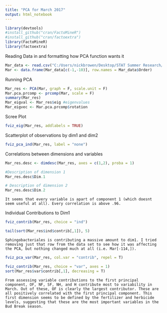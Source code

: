```yaml
---
title: "PCA for March 2017"
output: html_notebook
---
```



```r
library(devtools)
#install_github("cran/FactoMineR")
#install_github("cran/factoextra")
library(FactoMineR)
library(factoextra)
```


Reading Data in and formatting how PCA function wants it
```r
Mar_data <- read.csv("C:/Users/nickbrowen/Desktop/STAT Summer Research/MarSoil.csv")[,-1]
Mar <- data.frame(Mar_data[c(-1,-10)], row.names = Mar_data$Order)
```

Running PCA
```r
Mar_res <- PCA(Mar, graph = F, scale.unit = F)
Mar.pca.prcomp <- prcomp(Mar, scale = F)
summary(Mar_res)
Mar_eigval <- Mar_res$eig #eigenvalues
Mar_eigvec <- Mar.pca.prcomp$rotation
```

Scree Plot
```r
fviz_eig(Mar_res, addlabels = TRUE)
```

Scatterplot of observations by dim1 and dim2
```r
fviz_pca_ind(Mar_res, label = "none")
```

Correlations between dimensions and variables
```r
Mar_res.desc <- dimdesc(Mar_res, axes = c(1,2), proba = 1)

#Description of dimension 1
Mar_res.desc$Dim.1

# Description of dimension 2
Mar_res.desc$Dim.2

```
```
It seems that every variable is apart of component 1 (which doesnt seem useful at all). Every correlation is above .96.
```

Individual Contributions to Dim1
```r
fviz_contrib(Mar_res, choice = "ind")
```
```r
tail(sort(Mar_res$ind$contrib[,1]), 5)
```
```
Sphingobacteriales is contributing a massive amount to dim1. I tried removing just that row from the data set to see how it was affecting the PCA, but nothing changed much at all (i.e. Mar[-114,]).
```

```r
fviz_pca_var(Mar_res, col.var = "contrib", repel = T)
```


```r
fviz_contrib(Mar_res, choice = "var", axes = 1)
sort(Mar_res$var$contrib[,1], decreasing = T)
```
```
From assessing variable contributions to the first principal component, OF, NF, SF, NH, and H contribute most to variability in March. Out of these, OF is clearly the largest contributor. These are all positively correlated with the first principal component. This first dimension seems to be defined by the fertilizer and herbicide levels, suggesting that these are the most important variables in the Bud Break season.
```



